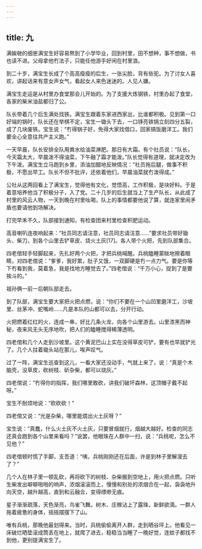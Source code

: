 ```yaml
---
---
---
```

title: 九
---



满娭毑的细崽满宝生好容易熬到了小学毕业，回到村里，田不想种，事不想做，书也读不进。父母拿他冇法子，只能任他游手好闲在村里浪。

到二十岁，满宝生长成了个高高瘦瘦的后生，一张尖脸，背有些驼。为了讨女人喜欢，讲起话来有意女声女气，看起女人来色迷迷的。人见人嫌。

满宝生走运是从村里办食堂那会儿开始的。为了支援大炼钢铁，村里办起了食堂，各家的柴米油盐都归了公。

队长带着几个后生满处找铁。满宝生跟着东家进西家出，比谁都积极。见到第一口好端的锅时，队长还在举棋不定，宝生一锄头下去，一口铮亮铁锅立刻四分五裂，成了几块废铁。宝生说：“冇得锅子好，免得大家找借口，回家搞饭磨洋工。我们要全心全意往共产主义跑。”

一天早晨，队长安排全队用粪水给油菜淋肥。那日有大霜。有个社员说：“队长，今天霜太大，早晨泼不得油菜，下午融了霜才能泼。”队长觉得有道理，就决定改为下午泼。满宝生立马跑到乡里，添油加醋地反映情况：“社员拖后腿，做事不积极，不愿出早工。队长不但不批评，还依着他们，早晨油菜就冇泼得成。”

公社从这两回看上了满宝生，觉得他有文化，觉悟高，工作积极，是块好料。于是着意培养他当了积极分子，入了党。二十几岁的后生就当上了生产队长，从此成了村里的风云人物，一天到晚在村里吆喝，队上的事情都要他说了算，就连家里闹矛盾也要请他到场解决。

打完早禾不久，队部接到通知，有检查团来村里检查积肥运动。

高音喇叭连夜响起来：“社员同志请注意，社员同志请注意……”要求社员带好锄头、柴刀，到各个山里去铲草皮、烧火土灰[17]。各人带个火把，先到队部集合。

四老倌轻手轻脚起来，先扎好两个火把，才把兵桃喊醒。兵桃瞌睡蒙眬地擦着眼睛，对四老倌说：“爹爹，我好累，肚子又饿，一双脚硬是冇一点力气。要是你等下冇看到我，莫着急，我是找地方睡觉去了。”四老倌说：“千万小心，捉到了是要挨斗的。”

祖孙俩一前一后朝队部走去。

到了队部，满宝生要大家把火把点燃，说：“你们不要在一个山凹里磨洋工，沙坡里、丝茅冲、蛇嘴岭……凡是本队的山都可以去，分开行动。

火把燃着红红的火，连成一串，好比几条火龙，向各个山里游去。山里漆黑而神秘，夜来风无头无序地吹，把人们的瞌睡搅得稀薄透明。

四老倌和几个人走到沙坡里。这个黄泥巴山上实在没得草皮可铲，要有也早就铲光了。几个人拄着锄头站在那儿，唉声叹气。

过了一阵，满宝生巡查到这儿，一看大家还没动手，气就上来了，说：“真是个木脑壳，没草皮，砍树枝、斫杂柴，都可以烧灰。”

四老倌说：“冇得你的指挥，我们哪里敢砍，讲我们破坏森林，这顶帽子戴不起呀。”

宝生不耐烦地说：“砍砍砍！”

四老倌又说：“光是杂柴，哪里能煨出火土灰呀？”

宝生说：“真蠢，什么火土灰不火土灰，只要冒烟就行，烟越大越好。检查的同志还真会跑到各个山里来看吗？”说罢，他眼珠在人群中一扫，说：“兵桃呢，怎么不见他？”

四老倌顿时慌了手脚，支吾道：“咦，兵桃刚刚还在后面，许是到林子里解溲去了？”

几个人在林子里一顿乱砍，再将砍下的树枝、杂柴搬到空地上，用火把点燃。只听生柴发出噼噼啪啪的响声，浓烟滚滚而上，慢慢和别处的浓烟合在一起，袅袅地升向天空，越升越高，直到和云融合，变得缥缈无痕。

星子渐渐疏落，天色渐亮，鸟雀飞舞。树木、庄稼沾上了露珠，新鲜欲滴。一群人拖着疲惫的身体，摇摇摆摆下了山。

唯有兵桃，那晚他最划得来。当时，兵桃偷偷离开人群，走到晒谷坪上。他看见一床破烂晒垫滚成筒丢在地上，就爬了进去，稳稳当当睡了一晚好觉，连蚊子都找不到他，更别提满宝生了。